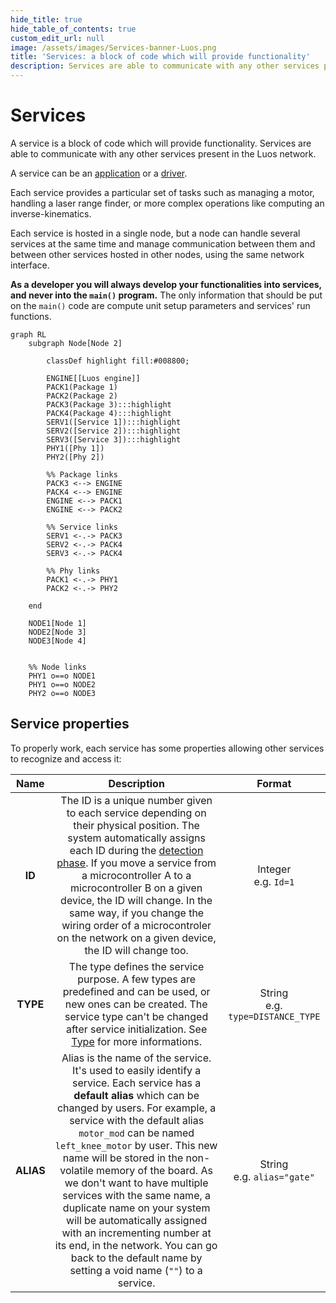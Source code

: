 ```yaml
---
hide_title: true
hide_table_of_contents: true
custom_edit_url: null
image: /assets/images/Services-banner-Luos.png
title: 'Services: a block of code which will provide functionality'
description: Services are able to communicate with any other services present in the Luos network. A service can be an application or a driver.
---
```



# Services

A service is a block of code which will provide functionality. Services are able to communicate with any other services present in the Luos network.

A service can be an [application](./create-services.mdx#apps-guidelines) or a [driver](./create-services.mdx#drivers-guidelines).

Each service provides a particular set of tasks such as managing a motor, handling a laser range finder, or more complex operations like computing an inverse-kinematics.

Each service is hosted in a single <Tooltip def={useDocusaurusContext().siteConfig.customFields.node_def}>node</Tooltip>, but a node can handle several services at the same time and manage communication between them and between other services hosted in other nodes, using the same network interface.

**As a developer you will always develop your functionalities into services, and never into the `main()` program.** The only information that should be put on the `main()` code are compute unit setup parameters and services' run functions.

```mermaid
graph RL
    subgraph Node[Node 2]

        classDef highlight fill:#008800;

        ENGINE[[Luos engine]]
        PACK1(Package 1)
        PACK2(Package 2)
        PACK3(Package 3):::highlight
        PACK4(Package 4):::highlight
        SERV1([Service 1]):::highlight
        SERV2([Service 2]):::highlight
        SERV3([Service 3]):::highlight
        PHY1([Phy 1])
        PHY2([Phy 2])

        %% Package links
        PACK3 <--> ENGINE
        PACK4 <--> ENGINE
        ENGINE <--> PACK1
        ENGINE <--> PACK2

        %% Service links
        SERV1 <-.-> PACK3
        SERV2 <-.-> PACK4
        SERV3 <-.-> PACK4

        %% Phy links
        PACK1 <-.-> PHY1
        PACK2 <-.-> PHY2

    end

    NODE1[Node 1]
    NODE2[Node 3]
    NODE3[Node 4]


    %% Node links
    PHY1 o==o NODE1
    PHY1 o==o NODE2
    PHY2 o==o NODE3
```

## Service properties

To properly work, each service has some properties allowing other services to recognize and access it:

|   Name    |                                                                                                                                                                                                                                                                                         Description                                                                                                                                                                                                                                                                                         |                Format                 |
| :-------: | :-----------------------------------------------------------------------------------------------------------------------------------------------------------------------------------------------------------------------------------------------------------------------------------------------------------------------------------------------------------------------------------------------------------------------------------------------------------------------------------------------------------------------------------------------------------------------------------------: | :-----------------------------------: |
|  **ID**   |                                                                                The ID is a unique number given to each service depending on their physical position. The system automatically assigns each ID during the [detection phase](./routing-table.mdx). If you move a service from a microcontroller A to a microcontroller B on a given device, the ID will change. In the same way, if you change the wiring order of a microcontroler on the network on a given device, the ID will change too.                                                                                 |       Integer<br />e.g. `Id=1`        |
| **TYPE**  |                                                                                                                                                                                The type defines the service purpose. A few types are predefined and can be used, or new ones can be created. The service type can't be changed after service initialization. See [Type](./types.mdx) for more informations.                                                                                                                                                                                 | String<br />e.g. `type=DISTANCE_TYPE` |
| **ALIAS** | Alias is the name of the service. It's used to easily identify a service. Each service has a **default alias** which can be changed by users. For example, a service with the default alias `motor_mod` can be named `left_knee_motor` by user. This new name will be stored in the non-volatile memory of the board. As we don't want to have multiple services with the same name, a duplicate name on your system will be automatically assigned with an incrementing number at its end, in the network. You can go back to the default name by setting a void name (`""`) to a service. |    String<br />e.g. `alias="gate"`    |
